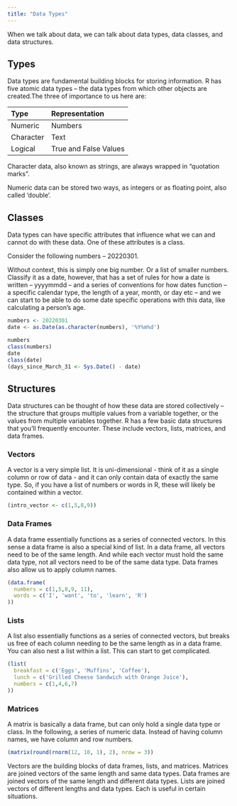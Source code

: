 ```yaml
---
title: "Data Types"
---
```


When we talk about data, we can talk about data types, data classes, and data structures.

## Types

Data types are fundamental building blocks for storing information. R has five atomic data types -- the data types from which other objects are created.The three of importance to us here are:

| Type | Representation |
| :--- | :--- |
| Numeric | Numbers |
| Character | Text |
| Logical | True and False Values|

<div class = "note">
Character data, also known as strings, are always wrapped in "quotation marks".

Numeric data can be stored two ways, as integers or as floating point, also called 'double'.
</div>

## Classes

Data types can have specific attributes that influence what we can and cannot do with these data. One of these attributes is a class.

Consider the following numbers -- 20220301.

Without context, this is simply one big number. Or a list of smaller numbers. Classify it as a date, however, that has a set of rules for how a date is written -- yyyymmdd -- and a series of conventions for how dates function -- a specific calendar type, the length of a year, month, or day etc -- and we can start to be able to do some date specific operations with this data, like calculating a person's age.

```r
numbers <- 20220301
date <- as.Date(as.character(numbers), '%Y%m%d')
```

```r
numbers
class(numbers)
date
class(date)
(days_since_March_31 <- Sys.Date() - date)
```

## Structures

Data structures can be thought of how these data are stored collectively -- the structure that groups multiple values from a variable together, or the values from multiple variables together. R has a few basic data structures that you'll frequently encounter. These include vectors, lists, matrices, and data frames.

### Vectors

A vector is a very simple list. It is uni-dimensional - think of it as a single column or row of data - and it can only contain data of exactly the same type. So, if you have a list of numbers or words in R, these will likely be contained within a vector.

```r
(intro_vector <- c(1,5,8,9))
```

### Data Frames

A data frame essentially functions as a series of connected vectors. In this sense a data frame is also a special kind of list. In a data frame, all vectors need to be of the same length. And while each vector must hold the same data type, not all vectors need to be of the same data type. Data frames also allow us to apply column names.

```r
(data.frame(
  numbers = c(1,5,8,9, 11),
  words = c('I', 'want', 'to', 'learn', 'R')
))
```

### Lists

A list also essentially functions as a series of connected vectors, but breaks us free of each column needing to be the same length as in a data frame. You can also nest a list within a list. This can start to get complicated.

```r
(list(
  breakfast = c('Eggs', 'Muffins', 'Coffee'),
  lunch = c('Grilled Cheese Sandwich with Orange Juice'),
  numbers = c(1,4,6,7)
))
```

### Matrices

A matrix is basically a data frame, but can only hold a single data type or class. In the following, a series of numeric data. Instead of having column names, we have column and row numbers.

```r
(matrix(round(rnorm(12, 10, 1), 2), nrow = 3))
```

<div class = "summary">
Vectors are the building blocks of data frames, lists, and matrices. Matrices are joined vectors of the same length and same data types. Data frames are joined vectors of the same length and different data types. Lists are joined vectors of different lengths and data types. Each is useful in certain situations.
</div>